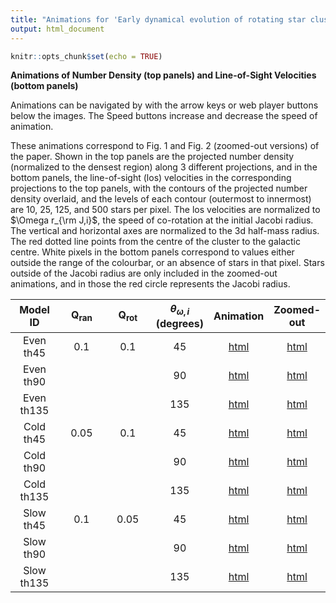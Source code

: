 ```yaml
---
title: "Animations for 'Early dynamical evolution of rotating star clusters in a tidal field' by M. Tiongco, E. Vesperini, and A. L. Varri"
output: html_document
---
```


```r
knitr::opts_chunk$set(echo = TRUE)
```

**Animations of Number Density (top panels) and Line-of-Sight Velocities (bottom panels)**

Animations can be navigated by with the arrow keys or web player buttons below the images.  The Speed buttons increase and decrease the speed of animation.

These animations correspond to Fig. 1 and Fig. 2 (zoomed-out versions) of the paper.  Shown in the top panels are the projected number density (normalized to the densest region) along 3 different projections, and in the bottom panels, the line-of-sight (los) velocities in the corresponding projections to the top panels, with the contours of the projected number density overlaid, and the levels of each contour (outermost to innermost) are 10, 25, 125, and 500 stars per pixel.  The los velocities are normalized to $\Omega r_{\rm J,i}$, the speed of co-rotation at the initial Jacobi radius.  The vertical and horizontal axes are normalized to the 3d half-mass radius.  The red dotted line points from the centre of the cluster to the galactic centre.  White pixels in the bottom panels correspond to values either outside the range of the colourbar, or an absence of stars in that pixel.  Stars outside of the Jacobi radius are only included in the zoomed-out animations, and in those the red circle represents the Jacobi radius.

| Model ID | Q~ran~ | Q~rot~ | $\theta_{\omega,i}$ (degrees)| Animation               | Zoomed-out              |
| :-:      | :-:    | :-:    | :-:                          | :-:                     | :-:                     |
|Even th45 | 0.1    | 0.1    |45                            | [html](e45/index.html)  | [html](e45z/index.html) |
|Even th90 |        |        |90                            | [html](e90/index.html)  | [html](e90z/index.html)  |
|Even th135|        |        |135                           | [html](e135/index.html) | [html](e135z/index.html) |
|Cold th45 | 0.05   | 0.1    |45                            | [html](c45/index.html)  | [html](c45z/index.html)  |
|Cold th90 |        |        |90                            | [html](c90/index.html)  | [html](c90z/index.html)  |
|Cold th135|        |        |135                           | [html](c135/index.html) | [html](c135z/index.html) |
|Slow th45 | 0.1    | 0.05   |45                            | [html](s45/index.html)  | [html](s45z/index.html)  |
|Slow th90 |        |        |90                            | [html](s90/index.html)  | [html](s90z/index.html)  |
|Slow th135|        |        |135                           | [html](s135/index.html) | [html](s135z/index.html) |


